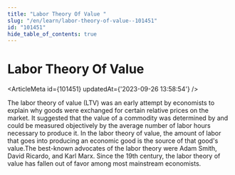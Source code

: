 ```yaml
---
title: "Labor Theory Of Value "
slug: "/en/learn/labor-theory-of-value--101451"
id: "101451"
hide_table_of_contents: true
---
```



# Labor Theory Of Value 

<ArticleMeta id={101451} updatedAt={'2023-09-26 13:58:54'} />
<div className='border-solid border-b border-t-0 my-4 border-[var(--ifm-color-gray-300)]' />

The labor theory of value (LTV) was an early attempt by economists to explain why goods were exchanged for certain relative prices on the market. It suggested that the value of a commodity was determined by and could be measured objectively by the average number of labor hours necessary to produce it. In the labor theory of value, the amount of labor that goes into producing an economic good is the source of that good's value.The best-known advocates of the labor theory were Adam Smith, David Ricardo, and Karl Marx. Since the 19th century, the labor theory of value has fallen out of favor among most mainstream economists.
